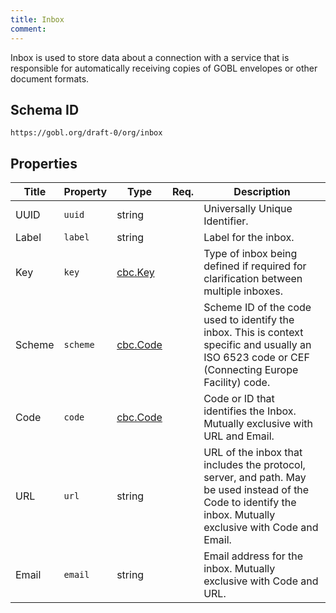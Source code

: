 ```yaml
---
title: Inbox
comment: 
---
```


Inbox is used to store data about a connection with a service that is responsible for automatically receiving copies of GOBL envelopes or other document formats.

## Schema ID

`https://gobl.org/draft-0/org/inbox`

## Properties

| Title  | Property | Type                          | Req. | Description                                                                                                                                                   |
|--------|----------|-------------------------------|------|---------------------------------------------------------------------------------------------------------------------------------------------------------------|
| UUID   | `uuid`   | string                        |      | Universally Unique Identifier.                                                                                                                                |
| Label  | `label`  | string                        |      | Label for the inbox.                                                                                                                                          |
| Key    | `key`    | [cbc.Key](/draft-0/cbc/key)   |      | Type of inbox being defined if required for clarification between multiple inboxes.                                                                           |
| Scheme | `scheme` | [cbc.Code](/draft-0/cbc/code) |      | Scheme ID of the code used to identify the inbox. This is context specific and usually an ISO 6523 code or CEF (Connecting Europe Facility) code.             |
| Code   | `code`   | [cbc.Code](/draft-0/cbc/code) |      | Code or ID that identifies the Inbox. Mutually exclusive with URL and Email.                                                                                  |
| URL    | `url`    | string                        |      | URL of the inbox that includes the protocol, server, and path. May be used instead of the Code to identify the inbox. Mutually exclusive with Code and Email. |
| Email  | `email`  | string                        |      | Email address for the inbox. Mutually exclusive with Code and URL.                                                                                            |

